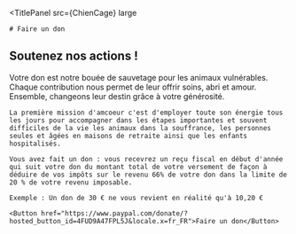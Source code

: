 
<TitlePanel
  src={ChienCage} large
>
    # Faire un don

</TitlePanel>

<TextPanel>

## Soutenez nos actions !

Votre don est notre bouée de sauvetage pour les animaux vulnérables.
Chaque contribution nous permet de leur offrir soins, abri et amour.
Ensemble, changeons leur destin grâce à votre générosité.

    La première mission d'amcoeur c'est d'employer toute son énergie tous
    les jours pour accompagner dans les étapes importantes et souvent
    difficiles de la vie les animaux dans la souffrance, les personnes
    seules et âgées en maisons de retraite ainsi que les enfants
    hospitalisés.

    Vous avez fait un don : vous recevrez un reçu fiscal en début d'année
    qui suit votre don du montant total de votre versement de façon à
    déduire de vos impôts sur le revenu 66% de votre don dans la limite de
    20 % de votre revenu imposable.

    Exemple : Un don de 30 € ne vous revient en réalité qu'à 10,20 €

    <Button href="https://www.paypal.com/donate/?hosted_button_id=4FUD9A47FPL5J&locale.x=fr_FR">Faire un don</Button>

</TextPanel>
